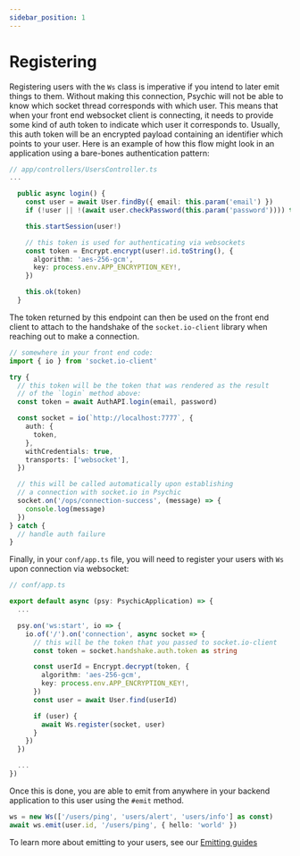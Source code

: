 ```yaml
---
sidebar_position: 1
---
```


# Registering

Registering users with the `Ws` class is imperative if you intend to later emit things to them. Without making this connection, Psychic will not be able to know which socket thread corresponds with which user. This means that when your front end websocket client is connecting, it needs to provide some kind of auth token to indicate which user it corresponds to. Usually, this auth token will be an encrypted payload containing an identifier which points to your user. Here is an example of how this flow might look in an application using a bare-bones authentication pattern:

```ts
// app/controllers/UsersController.ts
...

  public async login() {
    const user = await User.findBy({ email: this.param('email') })
    if (!user || !(await user.checkPassword(this.param('password')))) this.notFound()

    this.startSession(user!)

    // this token is used for authenticating via websockets
    const token = Encrypt.encrypt(user!.id.toString(), {
      algorithm: 'aes-256-gcm',
      key: process.env.APP_ENCRYPTION_KEY!,
    })

    this.ok(token)
  }
```

The token returned by this endpoint can then be used on the front end client to attach to the handshake of the `socket.io-client` library when reaching out to make a connection.

```ts
// somewhere in your front end code:
import { io } from 'socket.io-client'

try {
  // this token will be the token that was rendered as the result
  // of the `login` method above:
  const token = await AuthAPI.login(email, password)

  const socket = io(`http://localhost:7777`, {
    auth: {
      token,
    },
    withCredentials: true,
    transports: ['websocket'],
  })

  // this will be called automatically upon establishing
  // a connection with socket.io in Psychic
  socket.on('/ops/connection-success', (message) => {
    console.log(message)
  })
} catch {
  // handle auth failure
}
```

Finally, in your `conf/app.ts` file, you will need to register your users with `Ws` upon connection via websocket:

```ts
// conf/app.ts

export default async (psy: PsychicApplication) => {
  ...

  psy.on('ws:start', io => {
    io.of('/').on('connection', async socket => {
      // this will be the token that you passed to socket.io-client
      const token = socket.handshake.auth.token as string

      const userId = Encrypt.decrypt(token, {
        algorithm: 'aes-256-gcm',
        key: process.env.APP_ENCRYPTION_KEY!,
      })
      const user = await User.find(userId)

      if (user) {
        await Ws.register(socket, user)
      }
    })
  })

  ...
})
```

Once this is done, you are able to emit from anywhere in your backend application to this user using the `#emit` method.

```ts
ws = new Ws(['/users/ping', 'users/alert', 'users/info'] as const)
await ws.emit(user.id, '/users/ping', { hello: 'world' })
```

To learn more about emitting to your users, see our [Emitting guides](/docs/websockets/emitting)
